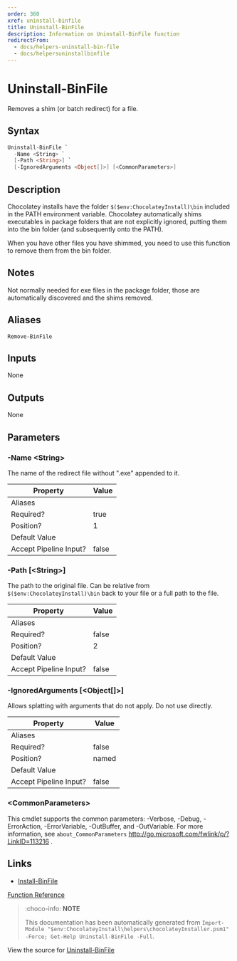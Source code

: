 ---
order: 360
xref: uninstall-binfile
title: Uninstall-BinFile
description: Information on Uninstall-BinFile function
redirectFrom:
  - docs/helpers-uninstall-bin-file
  - docs/helpersuninstallbinfile
---

# Uninstall-BinFile

<!-- This documentation is automatically generated from https://github.com/chocolatey/choco/blob/master/src/chocolatey.resources/helpers/functions/Uninstall-BinFile.ps1 using https://github.com/chocolatey/choco/blob/master/GenerateDocs.ps1. Contributions are welcome at the original location(s). -->

Removes a shim (or batch redirect) for a file.

## Syntax

~~~powershell
Uninstall-BinFile `
  -Name <String> `
  [-Path <String>] `
  [-IgnoredArguments <Object[]>] [<CommonParameters>]
~~~

## Description

Chocolatey installs have the folder `$($env:ChocolateyInstall)\bin`
included in the PATH environment variable. Chocolatey automatically
shims executables in package folders that are not explicitly ignored,
putting them into the bin folder (and subsequently onto the PATH).

When you have other files you have shimmed, you need to use this
function to remove them from the bin folder.

## Notes

Not normally needed for exe files in the package folder, those are
automatically discovered and the shims removed.

## Aliases

`Remove-BinFile`


## Inputs

None

## Outputs

None

## Parameters

###  -Name &lt;String&gt;
The name of the redirect file without ".exe" appended to it.

Property               | Value
---------------------- | -----
Aliases                | 
Required?              | true
Position?              | 1
Default Value          | 
Accept Pipeline Input? | false
 
###  -Path [&lt;String&gt;]
The path to the original file. Can be relative from
`$($env:ChocolateyInstall)\bin` back to your file or a full path to the
file.

Property               | Value
---------------------- | -----
Aliases                | 
Required?              | false
Position?              | 2
Default Value          | 
Accept Pipeline Input? | false
 
###  -IgnoredArguments [&lt;Object[]&gt;]
Allows splatting with arguments that do not apply. Do not use directly.

Property               | Value
---------------------- | -----
Aliases                | 
Required?              | false
Position?              | named
Default Value          | 
Accept Pipeline Input? | false
 
### &lt;CommonParameters&gt;

This cmdlet supports the common parameters: -Verbose, -Debug, -ErrorAction, -ErrorVariable, -OutBuffer, and -OutVariable. For more information, see `about_CommonParameters` http://go.microsoft.com/fwlink/p/?LinkID=113216 .


## Links

 * [Install-BinFile](xref:install-binfile)


[Function Reference](xref:powershell-reference)

> :choco-info: **NOTE**
>
> This documentation has been automatically generated from `Import-Module "$env:ChocolateyInstall\helpers\chocolateyInstaller.psm1" -Force; Get-Help Uninstall-BinFile -Full`.

View the source for [Uninstall-BinFile](https://github.com/chocolatey/choco/blob/master/src/chocolatey.resources/helpers/functions/Uninstall-BinFile.ps1)
